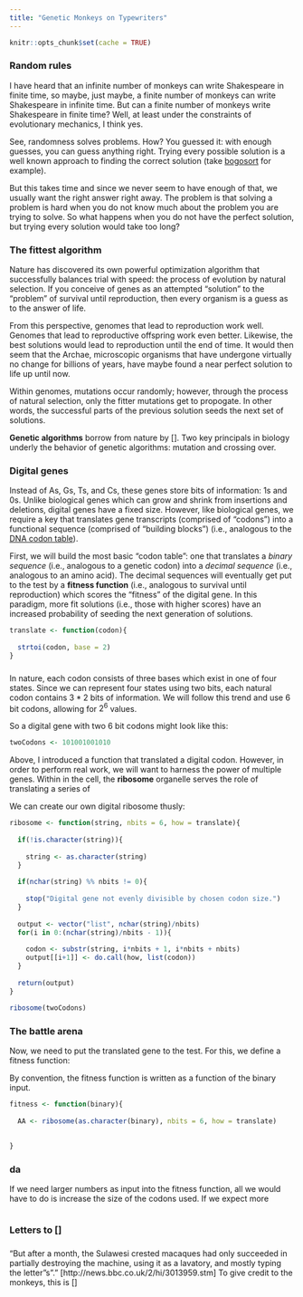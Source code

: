 ```yaml
---
title: "Genetic Monkeys on Typewriters"
---
```


```r
knitr::opts_chunk$set(cache = TRUE)
```

### Random rules

I have heard that an infinite number of monkeys can write Shakespeare in finite time, so maybe, just maybe, a finite number of monkeys can write Shakespeare in infinite time. But can a finite number of monkeys write Shakespeare in finite time? Well, at least under the constraints of evolutionary mechanics, I think yes.

See, randomness solves problems. How? You guessed it: with enough guesses, you can guess anything right. Trying every possible solution is a well known approach to finding the correct solution (take [bogosort](https://en.wikipedia.org/wiki/Bogosort) for example).

But this takes time and since we never seem to have enough of that, we usually want the right answer right away. The problem is that solving a problem is hard when you do not know much about the problem you are trying to solve. So what happens when you do not have the perfect solution, but trying every solution would take too long?

### The fittest algorithm

Nature has discovered its own powerful optimization algorithm that successfully balances trial with speed: the process of evolution by natural selection. If you conceive of genes as an attempted "solution" to the "problem" of survival until reproduction, then every organism is a guess as to the answer of life.

From this perspective, genomes that lead to reproduction work well. Genomes that lead to reproductive offspring work even better. Likewise, the best solutions would lead to reproduction until the end of time. It would then seem that the Archae, microscopic organisms that have undergone virtually no change for billions of years, have maybe found a near perfect solution to life up until now.

Within genomes, mutations occur randomly; however, through the process of natural selection, only the fitter mutations get to propogate. In other words, the successful parts of the previous solution seeds the next set of solutions.

**Genetic algorithms** borrow from nature by []. Two key principals in biology underly the behavior of genetic algorithms: mutation and crossing over.

### Digital genes

Instead of As, Gs, Ts, and Cs, these genes store bits of information: 1s and 0s. Unlike biological genes which can grow and shrink from insertions and deletions, digital genes have a fixed size. However, like biological genes, we require a key that translates gene transcripts (comprised of "codons") into a functional sequence (comprised of "building blocks") (i.e., analogous to the [DNA codon table](https://en.wikipedia.org/wiki/DNA_codon_table)).

First, we will build the most basic "codon table": one that translates a *binary sequence* (i.e., analogous to a genetic codon) into a *decimal sequence* (i.e., analogous to an amino acid). The decimal sequences will eventually get put to the test by a **fitness function** (i.e., analogous to survival until reproduction) which scores the "fitness" of the digital gene. In this paradigm, more fit solutions (i.e., those with higher scores) have an increased probability of seeding the next generation of solutions.



```r
translate <- function(codon){
  
  strtoi(codon, base = 2)
}
```

### 

In nature, each codon consists of three bases which exist in one of four states. Since we can represent four states using two bits, each natural codon contains $3*2$ bits of information. We will follow this trend and use 6 bit codons, allowing for $2^6$ values.

So a digital gene with two 6 bit codons might look like this:

```r
twoCodons <- 101001001010
```

Above, I introduced a function that translated a digital codon. However, in order to perform real work, we will want to harness the power of multiple genes. Within in the cell, the **ribosome** organelle serves the role of translating a series of 

We can create our own digital ribosome thusly:

```r
ribosome <- function(string, nbits = 6, how = translate){
  
  if(!is.character(string)){
    
    string <- as.character(string)
  }
  
  if(nchar(string) %% nbits != 0){
    
    stop("Digital gene not evenly divisible by chosen codon size.")
  }
  
  output <- vector("list", nchar(string)/nbits)
  for(i in 0:(nchar(string)/nbits - 1)){
    
    codon <- substr(string, i*nbits + 1, i*nbits + nbits)
    output[[i+1]] <- do.call(how, list(codon))
  }
  
  return(output)
}

ribosome(twoCodons)
```

### The battle arena

Now, we need to put the translated gene to the test. For this, we define a fitness function:

By convention, the fitness function is written as a function of the binary input.



```r
fitness <- function(binary){
  
  AA <- ribosome(as.character(binary), nbits = 6, how = translate)
  
  
}
```

### da

If we need larger numbers as input into the fitness function, all we would have to do is increase the size of the codons used. If we expect more 

<!--or the purpose of this example, we will construct a problem that has one and only one solution. Of course, many problems in science (as in nature), have more than one correct solution.-->

```r

```

### Letters to []




###

"But after a month, the Sulawesi crested macaques had only succeeded in partially destroying the machine, using it as a lavatory, and mostly typing the letter "s"." [http://news.bbc.co.uk/2/hi/3013959.stm] To give credit to the monkeys, this is []
